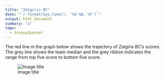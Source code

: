 ```yaml
---
title: "Zalgiris BC"
date: "`r format(Sys.time(), '%d %B, %Y')`"
output: html_document
summary: "a"
tags:
  - GreasySpanner
---
```


The red line in the graph below shows the trajectory of Zalgiris BC's scores. The grey line shows the team median and the grey ribbon indicates the range from top five score to bottom five score.

![Image title](ZalgirisBC.jpg)
